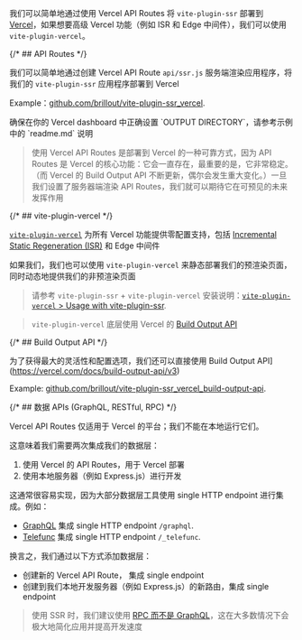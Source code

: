 
我们可以简单地通过使用 Vercel API Routes 将 `vite-plugin-ssr` 部署到 [Vercel](https://vercel.com)，如果想要高级 Vercel 功能（例如 ISR 和 Edge 中间件），我们可以使用 `vite-plugin-vercel`。

{/* ## API Routes */}

我们可以简单地通过创建 Vercel API Route `api/ssr.js` 服务端渲染应用程序，将我们的 `vite-plugin-ssr` 应用程序部署到 Vercel

Example：[github.com/brillout/vite-plugin-ssr_vercel](https://github.com/brillout/vite-plugin-ssr_vercel).

<Note type='warning'>
  确保在你的 Vercel dashboard 中正确设置 `OUTPUT DIRECTORY`，请参考示例中的
  `readme.md` 说明
</Note>

> 使用 Vercel API Routes 是部署到 Vercel 的一种可靠方式，因为 API Routes 是 Vercel 的核心功能：它会一直存在，最重要的是，它非常稳定。 （而 Vercel 的 Build Output API 不断更新，偶尔会发生重大变化。）一旦我们设置了服务器端渲染 API Routes，我们就可以期待它在可预见的未来发挥作用

{/* ## vite-plugin-vercel */}

[`vite-plugin-vercel`](https://github.com/magne4000/vite-plugin-vercel) 为所有 Vercel 功能提供零配置支持，包括 [Incremental Static Regeneration (ISR)](https://vercel.com/docs/concepts/incremental-static-regeneration/overview) 和 Edge 中间件

如果我们<Link text="只预渲染我们的页面的一部分" href="/prerender-config#partial" />，我们也可以使用 `vite-plugin-vercel` 来静态部署我们的预渲染页面，同时动态地提供我们的非预渲染页面

> 请参考 `vite-plugin-ssr` + `vite-plugin-vercel` 安装说明：[`vite-plugin-vercel` > Usage with vite-plugin-ssr](https://github.com/magne4000/vite-plugin-vercel#usage-with-vite-plugin-ssr).

> `vite-plugin-vercel` 底层使用 Vercel 的 [Build Output API](https://vercel.com/docs/build-output-api/v3)

{/* ## Build Output API */}

为了获得最大的灵活性和配置选项，我们还可以直接使用 Build Output API](https://vercel.com/docs/build-output-api/v3)

Example: [github.com/brillout/vite-plugin-ssr_vercel_build-output-api](https://github.com/brillout/vite-plugin-ssr_vercel_build-output-api).

{/* ## 数据 APIs (GraphQL, RESTful, RPC) */}

Vercel API Routes 仅适用于 Vercel 的平台；我们不能在本地运行它们。

这意味着我们需要两次集成我们的数据层：

1.  使用 Vercel 的 API Routes，用于 Vercel 部署
2.  使用本地服务器（例如 Express.js）进行开发

这通常很容易实现，因为大部分数据层工具使用 single HTTP endpoint 进行集成。例如：

- [GraphQL](https://graphql.org/) 集成 single HTTP endpoint `/graphql`.
- [Telefunc](https://telefunc.com/) 集成 single HTTP endpoint `/_telefunc`.

换言之，我们通过以下方式添加数据层：

- 创建新的 Vercel API Route， 集成 single endpoint
- 创建到我们本地开发服务器（例如 Express.js）的新路由，集成 single endpoint

> 使用 SSR 时，我们建议使用 [RPC 而不是 GraphQL](https://telefunc.com/RPC-vs-GraphQL-REST)，这在大多数情况下会极大地简化应用并提高开发速度
